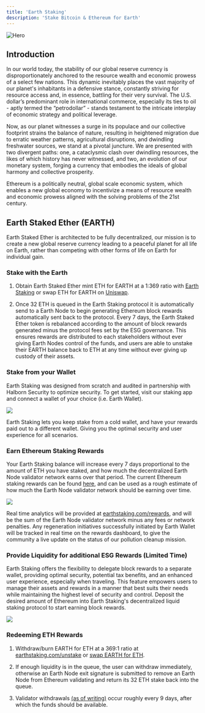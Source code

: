 ```yaml
---
title: 'Earth Staking'
description: 'Stake Bitcoin & Ethereum for Earth'
---
```


<img
  src="/images/staking.jpg"
  alt="Hero"
/>

## Introduction

In our world today, the stability of our global reserve currency is disproportionately anchored to the resource wealth and economic prowess of a select few nations. This dynamic inevitably places the vast majority of our planet's inhabitants in a defensive stance, constantly striving for resource access and, in essence, battling for their very survival. The U.S. dollar’s predominant role in international commerce, especially its ties to oil - aptly termed the “petrodollar” - stands testament to the intricate interplay of economic strategy and political leverage.

Now, as our planet witnesses a surge in its populace and our collective footprint strains the balance of nature, resulting in heightened migration due to erratic weather patterns, agricultural disruptions, and dwindling freshwater sources, we stand at a pivotal juncture. We are presented with two divergent paths: one, a cataclysmic clash over dwindling resources, the likes of which history has never witnessed, and two, an evolution of our monetary system, forging a currency that embodies the ideals of global harmony and collective prosperity.

Ethereum is a politically neutral, global scale economic system, which enables a new global economy to incentivize a means of resource wealth and economic prowess aligned with the solving problems of the 21st century.

## Earth Staked Ether (EARTH)

Earth Staked Ether is architected to be fully decentralized, our mission is to create a new global reserve currency leading to a peaceful planet for all life on Earth, rather than competing with other forms of life on Earth for individual gain.

### Stake with the Earth

1. Obtain Earth Staked Ether mint ETH for EARTH at a 1:369 ratio with [Earth Staking](https://app.earthstaking.com/stake) or swap ETH for EARTH on [Uniswap](https://uniswap.com).

2. Once 32 ETH is queued in the Earth Staking protocol it is automatically send to a Earth Node to begin generating Ethereum block rewards automatically sent back to the protocol. Every 7 days, the Earth Staked Ether token is rebalanced according to the amount of block rewards generated minus the protocol fees set by the ESG governance. 
This ensures rewards are distributed to each stakeholders without ever giving Earth Nodes control of the funds, and users are able to unstake their EARTH balance back to ETH at any time without ever giving up custody of their assets.

### Stake from your Wallet

Earth Staking was designed from scratch and audited in partnership with Halborn Security to optimize security. To get started, visit our staking app and connect a wallet of your choice (i.e. Earth Wallet).

[<img src="/images/connect.png" max-height="200px"/>](https://app.earthstaking.com)

Earth Staking lets you keep stake from a cold wallet, and have your rewards paid out to a different wallet. Giving you the optimal security and user experience for all scenarios.

### Earn Ethereum Staking Rewards

Your Earth Staking balance will increase every 7 days proportional to the amount of ETH you have staked, and how much the decentralized Earth Node validator network earns over that period.
The current Ethereum staking rewards can be found [here](https://ethereum.com/en/staking/), and can be used as a rough estimate of how much the Earth Node validator network should be earning over time.

[<img src="/images/eETH.png" max-height="200px"/>](https://app.earthstaking.com)

Real time analytics will be provided at [earthstaking.com/rewards](https://app.earthstaking.com/rewards), and will be the sum of the Earth Node validator network minus any fees or network penalties. Any regeneration initiatives
successfully initiated by Earth Wallet will be tracked in real time on the rewards dashboard, to give the community a live update on the status of our pollution cleanup mission. 

### Provide Liquidity for additional ESG Rewards (Limited Time)

Earth Staking offers the flexibility to delegate block rewards to a separate wallet, providing optimal security, potential tax benefits, and an enhanced user experience, especially when traveling. 
This feature empowers users to manage their assets and rewards in a manner that best suits their needs while maintaining the highest level of security and control. Deposit the desired amount of Ethereum into Earth Staking's decentralized liquid staking protocol to start earning block rewards. 

[<img src="/images/rewards.png" max-height="200px"/>](https://app.earthstaking.com/rewards)

### Redeeming ETH Rewards

1. Withdraw/burn EARTH for ETH at a 369:1 ratio at [earthstaking.com/unstake](https://earthstaking.com/unstake) or [swap EARTH for ETH](https://uniswap.com).

2. If enough liquidity is in the queue, the user can withdraw immediately, otherwise an Earth Node exit signature is submitted to remove an Earth Node from Ethereum validating and return its 32 ETH stake back into the queue.

3. Validator withdrawals [(as of writing)](https://launchpad.ethereum.com/withdrawals) occur roughly every 9 days, after which the funds should be available.
